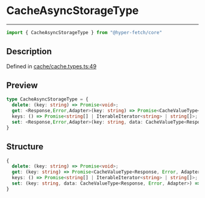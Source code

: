 

# CacheAsyncStorageType

<div class="api-docs__separator" data-reactroot="">

---

</div><div class="api-docs__import" data-reactroot="">

```ts
import { CacheAsyncStorageType } from "@hyper-fetch/core"
```

</div><div class="api-docs__section">

## Description

</div><div class="api-docs__description"><span class="api-docs__do-not-parse">



</span></div><p class="api-docs__definition">

Defined in [cache/cache.types.ts:49](https://github.com/BetterTyped/hyper-fetch/blob/c3e2c45/packages/core/src/cache/cache.types.ts#L49)

</p><div class="api-docs__section">

## Preview

</div><div class="api-docs__preview type">

```ts
type CacheAsyncStorageType = {
  delete: (key: string) => Promise<void>; 
  get: <Response,Error,Adapter>(key: string) => Promise<CacheValueType<Response, Error, Adapter> | undefined>; 
  keys: () => Promise<string[] | IterableIterator<string> | string[]>; 
  set: <Response,Error,Adapter>(key: string, data: CacheValueType<Response, Error, Adapter>) => Promise<void>; 
}
```

</div><div class="api-docs__section">

## Structure

</div><div class="api-docs__returns">

```ts
{
  delete: (key: string) => Promise<void>;
  get: (key: string) => Promise<CacheValueType<Response, Error, Adapter> | undefined>;
  keys: () => Promise<string[] | IterableIterator<string> | string[]>;
  set: (key: string, data: CacheValueType<Response, Error, Adapter>) => Promise<void>;
}
```

</div>